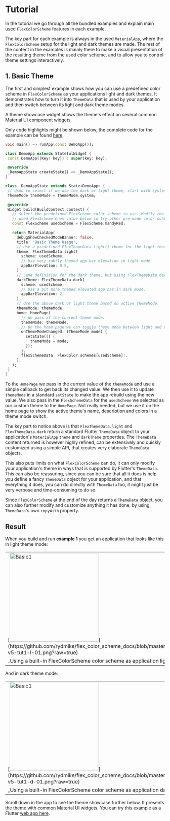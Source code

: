 # Tutorial

In the tutorial we go through all the bundled examples and explain main used `FlexColorScheme` features in each example.

The key part for each example is always in the used `MaterialApp`, where the `FlexColorScheme` setup for the light and dark themes are made. The rest of the content in the examples is mainly there to make a visual presentation of the resulting theme from the used color scheme, and to allow you to control theme settings interactively.

## 1. Basic Theme

The first and simplest example shows how you can use a predefined color scheme in `FlexColorScheme` as your applications light and dark themes. It demonstrates how to turn it into `ThemeData` that is used by your application and then switch between its light and dark theme modes.

A theme showcase widget shows the theme's effect on several common Material UI component widgets.

Only code highlights might be shown below, the complete code for the example can be found [here](https://github.com/rydmike/flex_color_scheme/tree/master/example/lib/example1_basic_theme_usage).

 ```dart
void main() => runApp(const DemoApp());

class DemoApp extends StatefulWidget {
  const DemoApp({Key? key}) : super(key: key);

  @override
  _DemoAppState createState() => _DemoAppState();
}

class _DemoAppState extends State<DemoApp> {
  // Used to select if we use the dark or light theme, start with system mode.
  ThemeMode themeMode = ThemeMode.system;

  @override
  Widget build(BuildContext context) {
    // Select the predefined FlexScheme color scheme to use. Modify the
    // used FlexScheme enum value below to try other pre-made color schemes.
    const FlexScheme usedScheme = FlexScheme.mandyRed;

    return MaterialApp(
      debugShowCheckedModeBanner: false,
      title: 'Basic Theme Usage',
      // Use a predefined FlexThemeData.light() theme for the light theme.
      theme: FlexThemeData.light(
        scheme: usedScheme,
        // Use very subtly themed app bar elevation in light mode.
        appBarElevation: 0.5,
      ),
      // Same definition for the dark theme, but using FlexThemeData.dark().
      darkTheme: FlexThemeData.dark(
        scheme: usedScheme,
        // Use a bit more themed elevated app bar in dark mode.
        appBarElevation: 2,
      ),
      // Use the above dark or light theme based on active themeMode.
      themeMode: themeMode,
      home: HomePage(
        // We pass it the current theme mode.
        themeMode: themeMode,
        // On the home page we can toggle theme mode between light and dark.
        onThemeModeChanged: (ThemeMode mode) {
          setState(() {
            themeMode = mode;
          });
        },
        flexSchemeData: FlexColor.schemes[usedScheme]!,
      ),
    );
  }
}
```

To the `HomePage` we pass in the current value of the `themeMode` and use a simple callback to get back its changed value. We then use it to update `themeMode` in a standard `setState` to make the app rebuild using the new value. We also pass in the `FlexSchemeData` for the `usedScheme` we selected as our custom theme to the `HomePage`. Not really needed, but we use it on the home page to show the active theme's name, description and colors in a theme mode switch.

The key part to notice above is that `FlexThemeData.light` and `FlexThemeData.dark` return a standard Flutter `ThemeData` object to your application's `MaterialApp` `theme` and `darkTheme` properties. The `ThemeData` content returned is however highly refined, can be extensively and quickly customized using a simple API, that creates very elaborate `ThemeData` objects.

This also puts limits on what `FlexColorScheme` can do, it can only modify your application's theme in ways that is supported by Flutter's `ThemeData`. This can also be reassuring, since you can be sure that all it does is help you define a fancy `ThemeData` object for your application, and that everything it does, you can do directly with `ThemeData` too, it might just be very verbose and time-consuming to do so.

Since `FlexColorScheme` at the end of the day returns a `ThemeData` object, you can also further modify and customize anything it has done, by using `ThemeData`'s own `copyWith` property.

## Result

When you build and run **example 1** you get an application that looks like this in light theme mode:

<table>
  <tr>
    <td>[<img src="https://github.com/rydmike/flex_color_scheme_docs/blob/master/docs/images/fcs-v5-tut1-l-01.png?raw=true" alt="Basic1" width="280"/>](https://github.com/rydmike/flex_color_scheme_docs/blob/master/docs/images/fcs-v5-tut1-l-01.png?raw=true)</td>
    <td>&nbsp;</td>
    <td>[<img src="https://github.com/rydmike/flex_color_scheme_docs/blob/master/docs/images/fcs-v5-tut1-l-02.png?raw=true" alt="Basic2" width="280"/>](https://github.com/rydmike/flex_color_scheme_docs/blob/master/docs/images/fcs-v5-tut1-l-02.png?raw=true)</td>
    <td>&nbsp;</td>
    <td>[<img src="https://github.com/rydmike/flex_color_scheme_docs/blob/master/docs/images/fcs-v5-tut1-l-03.png?raw=true" alt="Basic3" width="280"/>](https://github.com/rydmike/flex_color_scheme_docs/blob/master/docs/images/fcs-v5-tut1-l-03.png?raw=true)</td>
  </tr>
  <tr>
  <td colspan="5">_Using a built-in FlexColorScheme color scheme as application light theme_</td>
  </tr>
 </table>

 And in dark theme mode:

 <table>
  <tr>
    <td>[<img src="https://github.com/rydmike/flex_color_scheme_docs/blob/master/docs/images/fcs-v5-tut1-d-01.png?raw=true" alt="Basic1" width="280"/>](https://github.com/rydmike/flex_color_scheme_docs/blob/master/docs/images/fcs-v5-tut1-d-01.png?raw=true)</td>
    <td>&nbsp;</td>
    <td>[<img src="https://github.com/rydmike/flex_color_scheme_docs/blob/master/docs/images/fcs-v5-tut1-d-02.png?raw=true" alt="Basic2" width="280"/>](https://github.com/rydmike/flex_color_scheme_docs/blob/master/docs/images/fcs-v5-tut1-d-02.png?raw=true)</td>
    <td>&nbsp;</td>
    <td>[<img src="https://github.com/rydmike/flex_color_scheme_docs/blob/master/docs/images/fcs-v5-tut1-d-03.png?raw=true" alt="Basic3" width="280"/>](https://github.com/rydmike/flex_color_scheme_docs/blob/master/docs/images/fcs-v5-tut1-d-03.png?raw=true)</td>
  </tr>
  <tr>
  <td colspan="5">_Using a built-in FlexColorScheme color scheme as application dark theme_</td>
  </tr>
 </table>

Scroll down in the app to see the theme showcase further below. It presents the theme with common Material UI widgets. You can try this example as a Flutter [web app here](https://rydmike.com/flexcolorscheme/basictheme-v6).
